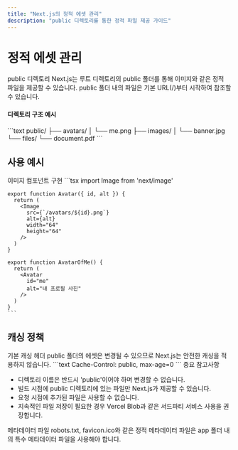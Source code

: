 ```yaml
---
title: "Next.js의 정적 에셋 관리"
description: "public 디렉토리를 통한 정적 파일 제공 가이드"
---
```



# 정적 에셋 관리

<Card className="mb-6">
  <CardHeader>
    <CardTitle>public 디렉토리</CardTitle>
    <CardDescription>
      Next.js는 루트 디렉토리의 public 폴더를 통해 이미지와 같은 정적 파일을 제공할 수 있습니다. 
      public 폴더 내의 파일은 기본 URL(/)부터 시작하여 참조할 수 있습니다.
    </CardDescription>
  </CardHeader>
  <CardContent>
    <div className="p-4 bg-gray-50 rounded-lg">
      <h4 className="font-bold">디렉토리 구조 예시</h4>
      ```text
      public/
        ├── avatars/
        │   └── me.png
        ├── images/
        │   └── banner.jpg
        └── files/
            └── document.pdf
      ```
    </div>
  </CardContent>
</Card>

## 사용 예시

<Card className="mb-6">
  <CardHeader>
    <CardTitle>이미지 컴포넌트 구현</CardTitle>
  </CardHeader>
  <CardContent>
    ```tsx
    import Image from 'next/image'
    
    export function Avatar({ id, alt }) {
      return (
        <Image 
          src={`/avatars/${id}.png`} 
          alt={alt} 
          width="64" 
          height="64" 
        />
      )
    }
    
    export function AvatarOfMe() {
      return (
        <Avatar 
          id="me" 
          alt="내 프로필 사진" 
        />
      )
    }
    ```
  </CardContent>
</Card>

## 캐싱 정책

<Card className="mb-6">
  <CardHeader>
    <CardTitle>기본 캐싱 헤더</CardTitle>
    <CardDescription>
      public 폴더의 에셋은 변경될 수 있으므로 Next.js는 안전한 캐싱을 적용하지 않습니다.
    </CardDescription>
  </CardHeader>
  <CardContent>
    ```text
    Cache-Control: public, max-age=0
    ```
  </CardContent>
</Card>

<Alert className="mb-6">
  <AlertTitle>중요 참고사항</AlertTitle>
  <AlertDescription>
    <ul className="list-disc list-inside">
      <li>디렉토리 이름은 반드시 'public'이어야 하며 변경할 수 없습니다.</li>
      <li>빌드 시점에 public 디렉토리에 있는 파일만 Next.js가 제공할 수 있습니다.</li>
      <li>요청 시점에 추가된 파일은 사용할 수 없습니다.</li>
      <li>지속적인 파일 저장이 필요한 경우 Vercel Blob과 같은 서드파티 서비스 사용을 권장합니다.</li>
    </ul>
  </AlertDescription>
</Alert>

<Alert variant="info">
  <AlertTitle>메타데이터 파일</AlertTitle>
  <AlertDescription>
    robots.txt, favicon.ico와 같은 정적 메타데이터 파일은 app 폴더 내의 특수 메타데이터 파일을 사용해야 합니다.
  </AlertDescription>
</Alert>